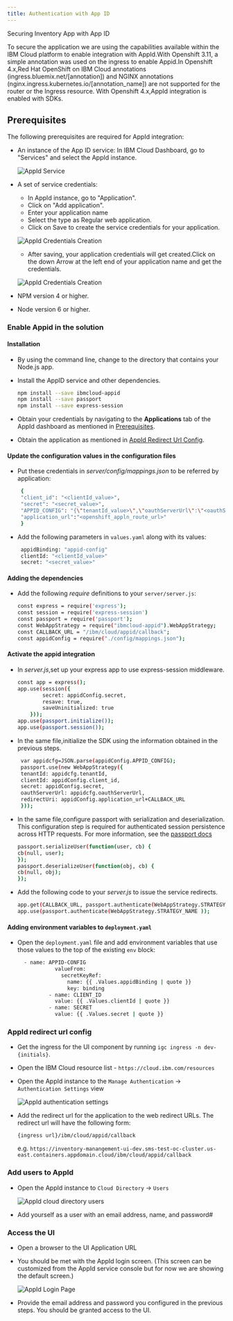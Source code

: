 ```yaml
---
title: Authentication with App ID
---
```



<PageDescription>

Securing Inventory App with App ID

</PageDescription>

To secure the application we are using the capabilities available within the IBM Cloud platform to enable integration with AppId.With Openshift 3.11,
a simple annotation was used on the ingress to enable Appid.In Openshift 4.x,Red Hat OpenShift on IBM Cloud annotations (ingress.bluemix.net/[annotation]) 
and NGINX annotations (nginx.ingress.kubernetes.io/[annotation_name]) are not supported for the router or the Ingress resource. With Openshift 4.x,AppId 
integration is enabled with SDKs.

## Prerequisites

The following prerequisites are required for AppId integration:
- An instance of the App ID service:
  In IBM Cloud Dashboard, go to "Services" and select the AppId instance.
  
  ![AppId Service](images/AppIdIntegration01.png)

- A set of service credentials:
    - In AppId instance, go to "Application". 
    - Click on "Add application".
    - Enter your application name 
    - Select the type as Regular web application.
    - Click on Save to create the service credentials for your application.
   
    ![AppId Credentials Creation](images/AppIdInt02a.png)

    - After saving, your application credentials will get created.Click on the down Arrow at 
    the left end of your application name and get the credentials.
    
    ![AppId Credentials Creation](images/AppidInt03.png)
    

- NPM version 4 or higher.
- Node version 6 or higher.


### Enable Appid in the solution

#### Installation
-   By using the command line, change to the directory that contains your Node.js app.
-   Install the AppID service and other dependencies.
    ```bash
    npm install --save ibmcloud-appid
    npm install --save passport
    npm install --save express-session
    ```
-  Obtain your credentials by navigating to the <b>Applications</b> tab of the AppId dashboard as mentioned in [Prerequisites](#prerequisites).

- Obtain the application as mentioned in [AppId Redirect Url Config](#appid-redirect-url-config).

#### Update the configuration values in the configuration files
-  Put these credentials in <i>server/config/mappings.json</i> to be referred by application:
   ```bash
    {
    "client_id": "<clientId_value>",
    "secret": "<secret_value>",
    "APPID_CONFIG": "{\"tenantId_value>\",\"oauthServerUrl\":\"<oauthServer_URL>\"}",
    "application_url":"<openshift_appln_route_url>"
    }
    ```

- Add the following parameters in `values.yaml` along with its values:

   ```bash
    appidBinding: "appid-config"
    clientId: "<clientId_value>"
    secret: "<secret_value>"
    ```
  

#### Adding the dependencies
- Add the following <i>require</i> definitions to your `server/server.js`:

    ```bash
    const express = require('express');
    const session = require('express-session')
    const passport = require('passport');
    const WebAppStrategy = require("ibmcloud-appid").WebAppStrategy;
    const CALLBACK_URL = "/ibm/cloud/appid/callback";
    const appidConfig = require("./config/mappings.json");
    ```

#### Activate the appid integration
- In <i>server.js</i>,set up your express app to use express-session middleware.

    ```bash
    const app = express();
    app.use(session({
            secret: appidConfig.secret,
            resave: true,
            saveUninitialized: true
        }));
    app.use(passport.initialize());
    app.use(passport.session());
    ```

- In the same file,initialize the SDK using the information obtained in the previous steps.
   ```bash
    var appidcfg=JSON.parse(appidConfig.APPID_CONFIG);
    passport.use(new WebAppStrategy({
    tenantId: appidcfg.tenantId,
    clientId: appidConfig.client_id,
    secret: appidConfig.secret,
    oauthServerUrl: appidcfg.oauthServerUrl,
    redirectUri: appidConfig.application_url+CALLBACK_URL
    }));
    ```

-   In the same file,configure passport with serialization and deserialization. This configuration step is required for authenticated session persistence across HTTP requests. For more information, see the [passport docs](http://www.passportjs.org/docs/)
    ```bash
    passport.serializeUser(function(user, cb) {
    cb(null, user);
    });
    passport.deserializeUser(function(obj, cb) {
    cb(null, obj);
    });
    ```

-   Add the following code to your <i>server.js</i> to issue the service redirects.
    ```bash
    app.get(CALLBACK_URL, passport.authenticate(WebAppStrategy.STRATEGY_NAME));
    app.use(passport.authenticate(WebAppStrategy.STRATEGY_NAME ));
    ```    

#### Adding environment variables to `deployment.yaml`
- Open the `deployment.yaml` file and add environment variables that use those values to the top of the existing `env` block:
  ```bash
    - name: APPID-CONFIG
              valueFrom:
                secretKeyRef:
                  name: {{ .Values.appidBinding | quote }}
                  key: binding
            - name: CLIENT_ID
              value: {{ .Values.clientId | quote }}
            - name: SECRET
              value: {{ .Values.secret | quote }}
    ``` 

### AppId redirect url config

- Get the ingress for the UI component by running `igc ingress -n dev-{initials}`.

- Open the IBM Cloud resource list - `https://cloud.ibm.com/resources`

- Open the AppId instance to the `Manage Authentication` -> `Authentication Settings` view

    ![AppId authentication settings](images/appid-authentication-settings.png)

- Add the redirect url for the application to the web redirect URLs. The redirect url will have
the following form:

    `{ingress url}/ibm/cloud/appid/callback`
    
    e.g. `https://inventory-manangement-ui-dev.sms-test-oc-cluster.us-east.containers.appdomain.cloud/ibm/cloud/appid/callback`

### Add users to AppId

- Open the AppId instance to `Cloud Directory` -> `Users`

    ![AppId cloud directory users](images/appid-cloud-directory-users.png)

- Add yourself as a user with an email address, name, and password#

### Access the UI

- Open a browser to the UI Application URL

- You should be met with the AppId login screen. (This screen can be customized from the AppId service console but for now we are showing the default screen.)

     ![AppId Login Page](images/AppidLogin.png)

- Provide the email address and password you configured in the previous steps. You should be granted access to the UI.

